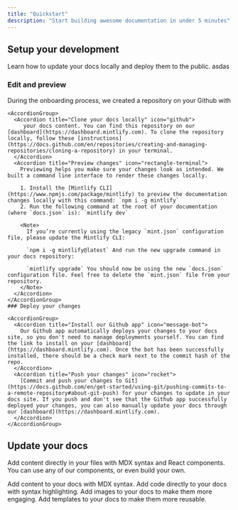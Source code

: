 ```yaml
---
title: "Quickstart"
description: "Start building awesome documentation in under 5 minutes"
---
```


## Setup your development

Learn how to update your docs locally and deploy them to the public. asdas

### Edit and preview

<AccordionGroup>
  <Accordion title="Clone your docs locally" icon="github">
    During the onboarding process, we created a repository on your Github with

    <AccordionGroup>
      <Accordion title="Clone your docs locally" icon="github">
         your docs content. You can find this repository on our [dashboard](https://dashboard.mintlify.com). To clone the repository locally, follow these [instructions](https://docs.github.com/en/repositories/creating-and-managing-repositories/cloning-a-repository) in your terminal.
      </Accordion>
      <Accordion title="Preview changes" icon="rectangle-terminal">
        Previewing helps you make sure your changes look as intended. We built a command line interface to render these changes locally.

        1. Install the [Mintlify CLI](https://www.npmjs.com/package/mintlify) to preview the documentation changes locally with this command: `npm i -g mintlify`
        2. Run the following command at the root of your documentation (where `docs.json` is): `mintlify dev`

        <Note>
          If you’re currently using the legacy `mint.json` configuration file, please update the Mintlify CLI:

          `npm i -g mintlify@latest` And run the new upgrade command in your docs repository:

          `mintlify upgrade` You should now be using the new `docs.json` configuration file. Feel free to delete the `mint.json` file from your repository.
        </Note>
      </Accordion>
    </AccordionGroup>
    ### Deploy your changes

    <AccordionGroup>
      <Accordion title="Install our Github app" icon="message-bot">
        Our Github app automatically deploys your changes to your docs site, so you don't need to manage deployments yourself. You can find the link to install on your [dashboard](https://dashboard.mintlify.com). Once the bot has been successfully installed, there should be a check mark next to the commit hash of the repo.
      </Accordion>
      <Accordion title="Push your changes" icon="rocket">
        [Commit and push your changes to Git](https://docs.github.com/en/get-started/using-git/pushing-commits-to-a-remote-repository#about-git-push) for your changes to update in your docs site. If you push and don't see that the Github app successfully deployed your changes, you can also manually update your docs through our [dashboard](https://dashboard.mintlify.com).
      </Accordion>
    </AccordionGroup>
  </Accordion>
</AccordionGroup>

## Update your docs

Add content directly in your files with MDX syntax and React components. You can use any of our components, or even build your own.

<CardGroup cols={2}>
  <Card title="Add Content With MDX" icon="file" href="/essentials/markdown">
    Add content to your docs with MDX syntax.
  </Card>
  <Card title="Add Code Blocks" icon="square-code" href="/essentials/code">
    Add code directly to your docs with syntax highlighting.
  </Card>
  <Card title="Add Images" icon="image" href="/essentials/images">
    Add images to your docs to make them more engaging.
  </Card>
  <Card title="Add Custom Components" icon="puzzle-piece" href="/essentials/reusable-snippets">
    Add templates to your docs to make them more reusable.
  </Card>
</CardGroup>